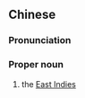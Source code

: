{{also|东印度}}
==Chinese==
{{zh-forms|s=东印度|type=12}}

===Pronunciation===
{{zh-pron
|m=Dōngyìndù
|c=dung1 jan3 dou6
|cat=propn
}}

===Proper noun===
{{zh-proper noun}}

# the [[East Indies]]